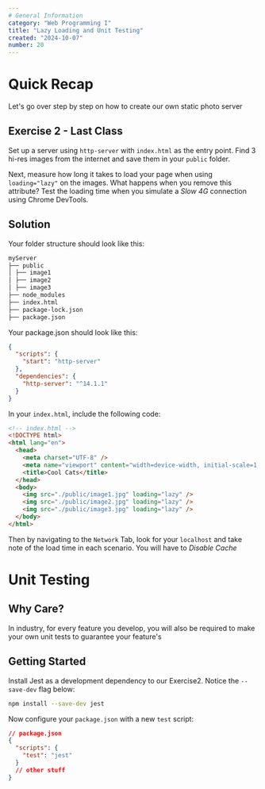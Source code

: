 ```yaml
---
# General Information
category: "Web Programming I"
title: "Lazy Loading and Unit Testing"
created: "2024-10-07"
number: 20
---
```


# Quick Recap

Let's go over step by step on how to create our own static photo server

## Exercise 2 - Last Class

Set up a server using `http-server` with `index.html` as the entry point. Find 3 hi-res images from the internet and save them in your `public` folder.

Next, measure how long it takes to load your page when using `loading="lazy"` on the images. What happens when you remove this attribute? Test the loading time when you simulate a _Slow 4G_ connection using Chrome DevTools.

## Solution

Your folder structure should look like this:

```md
myServer
├── public
│ ├── image1
│ ├── image2
│ ├── image3
├── node_modules
├── index.html
├── package-lock.json
├── package.json
```

Your package.json should look like this:

```JSON
{
  "scripts": {
    "start": "http-server"
  },
  "dependencies": {
    "http-server": "^14.1.1"
  }
}
```

In your `index.html`, include the following code:

```html
<!-- index.html -->
<!DOCTYPE html>
<html lang="en">
  <head>
    <meta charset="UTF-8" />
    <meta name="viewport" content="width=device-width, initial-scale=1.0" />
    <title>Cool Cats</title>
  </head>
  <body>
    <img src="./public/image1.jpg" loading="lazy" />
    <img src="./public/image2.jpg" loading="lazy" />
    <img src="./public/image3.jpg" loading="lazy" />
  </body>
</html>
```

Then by navigating to the `Network` Tab, look for your `localhost` and take note of the load time in each scenario. You will have to _Disable Cache_

# Unit Testing

## Why Care?

In industry, for every feature you develop, you will also be required to make your own unit tests to guarantee your feature's

## Getting Started

Install Jest as a development dependency to our Exercise2. Notice the `--save-dev` flag below:

```bash
npm install --save-dev jest
```

Now configure your `package.json` with a new `test` script:

```JSON
// package.json
{
  "scripts": {
    "test": "jest"
  }
  // other stuff
}
```
